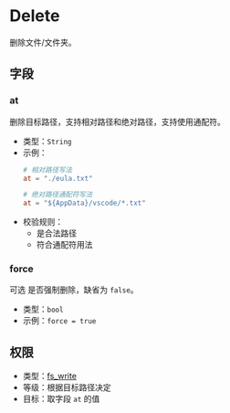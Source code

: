 # Delete

[//]: # (This file is automatically generated by script, do not modify it.)

 
删除文件/文件夹。 

## 字段
### at
删除目标路径，支持相对路径和绝对路径，支持使用通配符。
* 类型：`String`  
* 示例：
  ```toml
  # 相对路径写法
  at = "./eula.txt"
  
  # 绝对路径通配符写法
  at = "${AppData}/vscode/*.txt"
  ``` 
* 校验规则：
  * 是合法路径
  * 符合通配符用法
### force
<Tag>可选</Tag> 是否强制删除，缺省为 `false`。
* 类型：`bool`  
* 示例：`force = true`  
## 权限
* 类型：[fs_write](/nep/definition/3-permissions.html#fs_write)
* 等级：根据目标路径决定
* 目标：取字段 `at` 的值